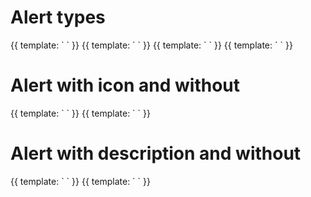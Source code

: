 
<Meta title="4 - Components/Notice/Alert"/>

# Alert types

<Preview>   
    <Story name="TypeSuccess">
        {{ 
        template: `
        <el-alert
            title="Success alert"
            type="success"
            description="more text description"
            show-icon
        >
        </el-alert>
        `
        }}
    </Story>   
     <Story name="TypeInfo">
        {{ 
        template: `
        <el-alert
            title="Info alert"
            type="info"
            description="more text description"
            show-icon
        >
        </el-alert>
        `
        }}
    </Story>    
     <Story name="TypeWarning">
        {{ 
        template: `
        <el-alert
            title="Warning alert"
            type="warning"
            description="more text description"
            show-icon
        >
        </el-alert>
        `
        }}
    </Story> 
     <Story name="TypeError">
        {{ 
        template: `
        <el-alert
            title="Error alert"
            type="error"
            description="more text description"
            show-icon
        >
        </el-alert>
        `
        }}
    </Story> 
</Preview>

# Alert with icon and without

<Preview>
    <Story name="IconOn">
        {{ 
        template: `
        <el-alert
            title="Alert"
            type="success"
            description="more text description"
            show-icon
        >
        </el-alert>
        `
        }}
    </Story>  
    <Story name="IconOff">
        {{ 
        template: `
        <el-alert
            title="success alert"
            type="success"
            description="more text description"
        >
        </el-alert>
        `
        }}
    </Story>  
</Preview>

# Alert with description and without

<Preview>
    <Story name="DescriptionOn">
        {{ 
        template: `
        <el-alert
            title="Alert with description"
            type="success"
            description="more text description"
            show-icon
        >
        </el-alert>
        `
        }}
    </Story>  
    <Story name="DescriptionOff">
        {{ 
        template: `
         <el-alert
            title="Alert without description"
            type="success"
            show-icon
        >
        </el-alert>
        `
        }}
    </Story>  
</Preview>
